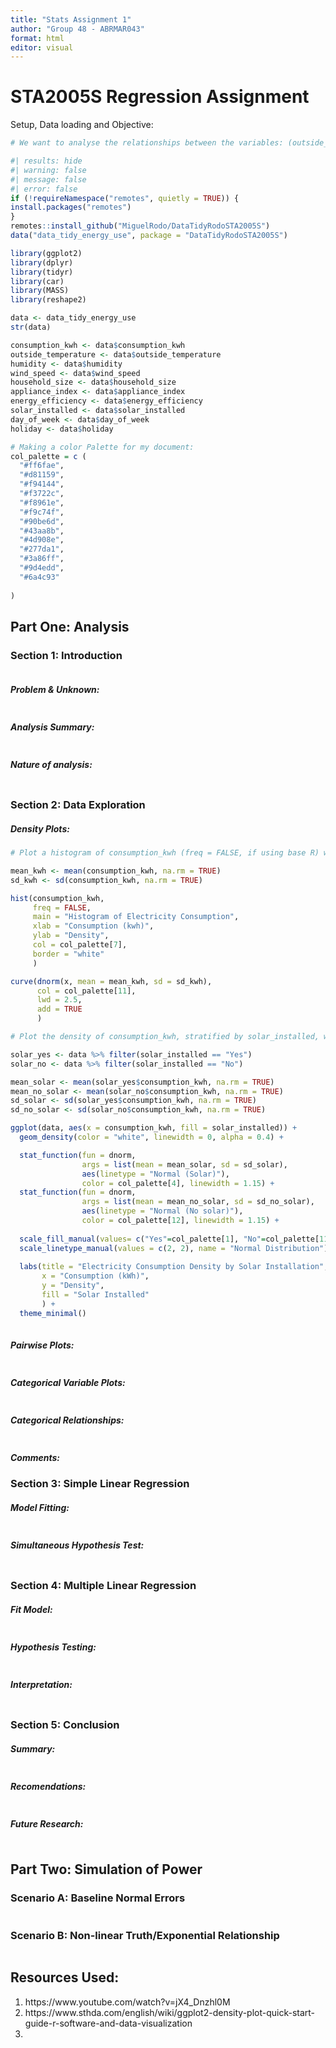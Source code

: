 ```yaml
---
title: "Stats Assignment 1"
author: "Group 48 - ABRMAR043"
format: html
editor: visual
---
```


# STA2005S Regression Assignment

Setup, Data loading and Objective:

```r
# We want to analyse the relationships between the variables: (outside_temperature, humidity, wind_speed, household_size, appliance_index, energy_efficiency, solar_installed, day_of_week, and holiday) against comsumption_kwh to inform demand-side management and efficiency policy

#| results: hide
#| warning: false
#| message: false
#| error: false
if (!requireNamespace("remotes", quietly = TRUE)) {
install.packages("remotes")
}
remotes::install_github("MiguelRodo/DataTidyRodoSTA2005S")
data("data_tidy_energy_use", package = "DataTidyRodoSTA2005S")

```

```r
library(ggplot2)
library(dplyr)
library(tidyr)
library(car)
library(MASS)
library(reshape2)

data <- data_tidy_energy_use
str(data)

consumption_kwh <- data$consumption_kwh
outside_temperature <- data$outside_temperature
humidity <- data$humidity
wind_speed <- data$wind_speed
household_size <- data$household_size
appliance_index <- data$appliance_index
energy_efficiency <- data$energy_efficiency
solar_installed <- data$solar_installed
day_of_week <- data$day_of_week
holiday <- data$holiday

# Making a color Palette for my document: 
col_palette = c (
  "#ff6fae",
  "#d81159",
  "#f94144", 
  "#f3722c", 
  "#f8961e", 
  "#f9c74f",
  "#90be6d", 
  "#43aa8b",
  "#4d908e",
  "#277da1",
  "#3a86ff",
  "#9d4edd", 
  "#6a4c93"
  
)

```
## Part One: Analysis

### Section 1: Introduction

```r

```

##### Problem & Unknown:

```r

```

##### Analysis Summary:

```r

```

##### Nature of analysis:

```r

```

### Section 2: Data Exploration

##### Density Plots:

```r
# Plot a histogram of consumption_kwh (freq = FALSE, if using base R) with an overlaid normal density 

mean_kwh <- mean(consumption_kwh, na.rm = TRUE)
sd_kwh <- sd(consumption_kwh, na.rm = TRUE)

hist(consumption_kwh, 
     freq = FALSE, 
     main = "Histogram of Electricity Consumption", 
     xlab = "Consumption (kwh)",
     ylab = "Density",
     col = col_palette[7], 
     border = "white"
     )

curve(dnorm(x, mean = mean_kwh, sd = sd_kwh), 
      col = col_palette[11], 
      lwd = 2.5, 
      add = TRUE
      )

```
```r
# Plot the density of consumption_kwh, stratified by solar_installed, with overlaid normal densities. Comment on the shape, and consider why the densities changes from the unstratified case.

solar_yes <- data %>% filter(solar_installed == "Yes")
solar_no <- data %>% filter(solar_installed == "No")

mean_solar <- mean(solar_yes$consumption_kwh, na.rm = TRUE)
mean_no_solar <- mean(solar_no$consumption_kwh, na.rm = TRUE)
sd_solar <- sd(solar_yes$consumption_kwh, na.rm = TRUE)
sd_no_solar <- sd(solar_no$consumption_kwh, na.rm = TRUE)

ggplot(data, aes(x = consumption_kwh, fill = solar_installed)) +
  geom_density(color = "white", linewidth = 0, alpha = 0.4) +

  stat_function(fun = dnorm, 
                args = list(mean = mean_solar, sd = sd_solar),
                aes(linetype = "Normal (Solar)"),
                color = col_palette[4], linewidth = 1.15) +
  stat_function(fun = dnorm, 
                args = list(mean = mean_no_solar, sd = sd_no_solar),
                aes(linetype = "Normal (No solar)"),
                color = col_palette[12], linewidth = 1.15) +
  
  scale_fill_manual(values= c("Yes"=col_palette[1], "No"=col_palette[11])) +
  scale_linetype_manual(values = c(2, 2), name = "Normal Distribution") +
  
  labs(title = "Electricity Consumption Density by Solar Installation", 
       x = "Consumption (kWh)", 
       y = "Density",
       fill = "Solar Installed"
       ) +
  theme_minimal()
  
```

##### Pairwise Plots:

```r

```

##### Categorical Variable Plots:

```r

```

##### Categorical Relationships:

```r

```

##### Comments:

### Section 3: Simple Linear Regression

##### Model Fitting:

```r

```

##### Simultaneous Hypothesis Test:

```r

```

### Section 4: Multiple Linear Regression

##### Fit Model:

```r

```

##### Hypothesis Testing:

```r

```

##### Interpretation:

```r

```

### Section 5: Conclusion

##### Summary:

```r

```

##### Recomendations:

```r

```

##### Future Research:

```r

```

## Part Two: Simulation of Power

### Scenario A: Baseline Normal Errors

```r

```

### Scenario B: Non-linear Truth/Exponential Relationship

```r

```

## Resources Used: 
1) https://www.youtube.com/watch?v=jX4_Dnzhl0M
2) https://www.sthda.com/english/wiki/ggplot2-density-plot-quick-start-guide-r-software-and-data-visualization
3) 


